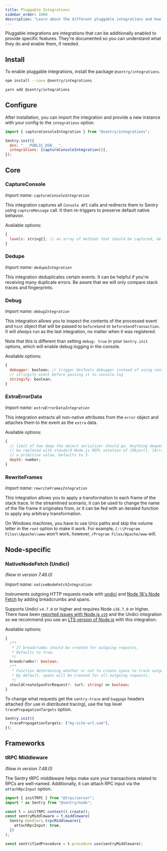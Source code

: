 ```yaml
---
title: Pluggable Integrations
sidebar_order: 1000
description: "Learn about the different pluggable integrations and how to enable them."
---
```


Pluggable integrations are integrations that can be additionally enabled to provide specific features. They're documented so you can understand what they do and enable them, if needed.

## Install

To enable pluggable integrations, install the package `@sentry/integrations`.

```bash {tabTitle:npm}
npm install --save @sentry/integrations
```

```bash {tabTitle:Yarn}
yarn add @sentry/integrations
```

## Configure

After installation, you can import the integration and provide a new instance with your config to the `integrations` option.

<SignInNote />

```javascript
import { captureConsoleIntegration } from "@sentry/integrations";

Sentry.init({
  dsn: "___PUBLIC_DSN___",
  integrations: [captureConsoleIntegration()],
});
```

## Core

### CaptureConsole

_Import name: `captureConsoleIntegration`_

This integration captures all `Console API` calls and redirects them to Sentry using `captureMessage` call.
It then re-triggers to preserve default native behavior.

Available options:

```javascript
{
  levels: string[]; // an array of methods that should be captured, defaults to ['log', 'info', 'warn', 'error', 'debug', 'assert']
}
```

### Dedupe

_Import name: `dedupeIntegration`_

This integration deduplicates certain events. It can be helpful if you're receiving many duplicate errors. Be aware that we will only compare stack traces and fingerprints.

### Debug

_Import name: `debugIntegration`_

This integration allows you to inspect the contents of the processed event and `hint` object that will be passed to `beforeSend` or `beforeSendTransaction`. It will _always_ run as the last integration, no matter when it was registered.

Note that this is different than setting `debug: true` in your `Sentry.init` options, which will enable debug logging in the console.

Available options:

```javascript
{
  debugger: boolean; // trigger DevTools debugger instead of using console.log
  // stringify event before passing it to console.log
  stringify: boolean;
}
```

### ExtraErrorData

_Import name: `extraErrorDataIntegration`_

This integration extracts all non-native attributes from the `error` object and attaches them to the event as the `extra` data.

Available options:

```javascript
{
  // limit of how deep the object serializer should go. Anything deeper than limit will
  // be replaced with standard Node.js REPL notation of [Object], [Array], [Function] or
  // a primitive value. Defaults to 3.
  depth: number;
}
```

### RewriteFrames

_Import name: `rewriteFramesIntegration`_

This integration allows you to apply a transformation to each frame of the stack trace. In the streamlined scenario, it can be used to change the name of the file frame it originates from, or it can be fed with an iterated function to apply any arbitrary transformation.

On Windows machines, you have to use Unix paths and skip the volume letter in the `root` option to make it work.
For example, `C:\\Program Files\\Apache\\www` won't work, however, `/Program Files/Apache/www` will.

<PlatformContent includePath="configuration/rewrite-frames" />

## Node-specific

### NativeNodeFetch (Undici)

_(New in version 7.46.0)_

_Import name: `nativeNodeFetchIntegration`_

Instruments outgoing HTTP requests made with [undici](https://github.com/nodejs/undici) and [Node 18's Node Fetch](https://nodejs.org/dist/latest-v18.x/docs/api/globals.html#fetch) by adding breadcrumbs and spans.

Supports Undici `v4.7.0` or higher and requires Node `v16.7.0` or higher. There have been [reported issues with Node.js `v19`](https://github.com/getsentry/sentry-javascript/issues/7958) and the Undici integration so we recommend you use an [LTS version of Node.js](https://nodejs.dev/en/about/releases/) with this integration.

Available options:

```typescript
{
  /**
   * If breadcrumbs should be created for outgoing requests.
   * Defaults to true.
   */
  breadcrumbs?: boolean;
  /**
   * Function determining whether or not to create spans to track outgoing requests to the given URL.
   * By default, spans will be created for all outgoing requests.
   */
  shouldCreateSpanForRequest?: (url: string) => boolean;
}
```

To change what requests get the `sentry-trace` and `baggage` headers attached (for use in distributed tracing), use the top level `tracePropagationTargets` option.

```typescript
Sentry.init({
  tracePropagationTargets: ["my-site-url.com"],
});
```

## Frameworks

### tRPC Middleware

_(New in version 7.48.0)_

The Sentry tRPC middleware helps make sure your transactions related to RPCs are well-named.
Additionally, it can attach RPC input via the `attachRpcInput` option.

```typescript
import { initTRPC } from "@trpc/server";
import * as Sentry from "@sentry/node";

const t = initTRPC.context().create();
const sentryMiddleware = t.middleware(
  Sentry.Handlers.trpcMiddleware({
    attachRpcInput: true,
  })
);

const sentrifiedProcedure = t.procedure.use(sentryMiddleware);
```

